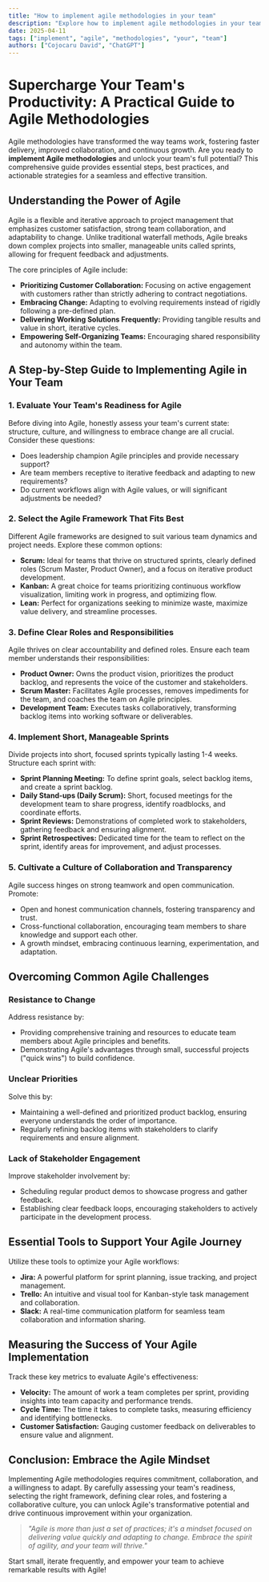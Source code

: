 ```yaml
---
title: "How to implement agile methodologies in your team"
description: "Explore how to implement agile methodologies in your team in this detailed guide, offering insights, strategies, and practical tips to enhance your understanding and application of the topic."
date: 2025-04-11
tags: ["implement", "agile", "methodologies", "your", "team"]
authors: ["Cojocaru David", "ChatGPT"]
---
```


# Supercharge Your Team's Productivity: A Practical Guide to Agile Methodologies

Agile methodologies have transformed the way teams work, fostering faster delivery, improved collaboration, and continuous growth. Are you ready to **implement Agile methodologies** and unlock your team's full potential? This comprehensive guide provides essential steps, best practices, and actionable strategies for a seamless and effective transition.

## Understanding the Power of Agile

Agile is a flexible and iterative approach to project management that emphasizes customer satisfaction, strong team collaboration, and adaptability to change. Unlike traditional waterfall methods, Agile breaks down complex projects into smaller, manageable units called sprints, allowing for frequent feedback and adjustments.

The core principles of Agile include:

- **Prioritizing Customer Collaboration:** Focusing on active engagement with customers rather than strictly adhering to contract negotiations.
- **Embracing Change:** Adapting to evolving requirements instead of rigidly following a pre-defined plan.
- **Delivering Working Solutions Frequently:** Providing tangible results and value in short, iterative cycles.
- **Empowering Self-Organizing Teams:** Encouraging shared responsibility and autonomy within the team.

## A Step-by-Step Guide to Implementing Agile in Your Team

### 1. Evaluate Your Team's Readiness for Agile

Before diving into Agile, honestly assess your team's current state: structure, culture, and willingness to embrace change are all crucial. Consider these questions:

- Does leadership champion Agile principles and provide necessary support?
- Are team members receptive to iterative feedback and adapting to new requirements?
- Do current workflows align with Agile values, or will significant adjustments be needed?

### 2. Select the Agile Framework That Fits Best

Different Agile frameworks are designed to suit various team dynamics and project needs. Explore these common options:

- **Scrum:** Ideal for teams that thrive on structured sprints, clearly defined roles (Scrum Master, Product Owner), and a focus on iterative product development.
- **Kanban:** A great choice for teams prioritizing continuous workflow visualization, limiting work in progress, and optimizing flow.
- **Lean:** Perfect for organizations seeking to minimize waste, maximize value delivery, and streamline processes.

### 3. Define Clear Roles and Responsibilities

Agile thrives on clear accountability and defined roles. Ensure each team member understands their responsibilities:

- **Product Owner:** Owns the product vision, prioritizes the product backlog, and represents the voice of the customer and stakeholders.
- **Scrum Master:** Facilitates Agile processes, removes impediments for the team, and coaches the team on Agile principles.
- **Development Team:** Executes tasks collaboratively, transforming backlog items into working software or deliverables.

### 4. Implement Short, Manageable Sprints

Divide projects into short, focused sprints typically lasting 1-4 weeks. Structure each sprint with:

- **Sprint Planning Meeting:** To define sprint goals, select backlog items, and create a sprint backlog.
- **Daily Stand-ups (Daily Scrum):** Short, focused meetings for the development team to share progress, identify roadblocks, and coordinate efforts.
- **Sprint Reviews:** Demonstrations of completed work to stakeholders, gathering feedback and ensuring alignment.
- **Sprint Retrospectives:** Dedicated time for the team to reflect on the sprint, identify areas for improvement, and adjust processes.

### 5. Cultivate a Culture of Collaboration and Transparency

Agile success hinges on strong teamwork and open communication. Promote:

- Open and honest communication channels, fostering transparency and trust.
- Cross-functional collaboration, encouraging team members to share knowledge and support each other.
- A growth mindset, embracing continuous learning, experimentation, and adaptation.

## Overcoming Common Agile Challenges

### Resistance to Change

Address resistance by:

- Providing comprehensive training and resources to educate team members about Agile principles and benefits.
- Demonstrating Agile's advantages through small, successful projects ("quick wins") to build confidence.

### Unclear Priorities

Solve this by:

- Maintaining a well-defined and prioritized product backlog, ensuring everyone understands the order of importance.
- Regularly refining backlog items with stakeholders to clarify requirements and ensure alignment.

### Lack of Stakeholder Engagement

Improve stakeholder involvement by:

- Scheduling regular product demos to showcase progress and gather feedback.
- Establishing clear feedback loops, encouraging stakeholders to actively participate in the development process.

## Essential Tools to Support Your Agile Journey

Utilize these tools to optimize your Agile workflows:

- **Jira:** A powerful platform for sprint planning, issue tracking, and project management.
- **Trello:** An intuitive and visual tool for Kanban-style task management and collaboration.
- **Slack:** A real-time communication platform for seamless team collaboration and information sharing.

## Measuring the Success of Your Agile Implementation

Track these key metrics to evaluate Agile's effectiveness:

- **Velocity:** The amount of work a team completes per sprint, providing insights into team capacity and performance trends.
- **Cycle Time:** The time it takes to complete tasks, measuring efficiency and identifying bottlenecks.
- **Customer Satisfaction:** Gauging customer feedback on deliverables to ensure value and alignment.

## Conclusion: Embrace the Agile Mindset

Implementing Agile methodologies requires commitment, collaboration, and a willingness to adapt. By carefully assessing your team's readiness, selecting the right framework, defining clear roles, and fostering a collaborative culture, you can unlock Agile's transformative potential and drive continuous improvement within your organization.

> _"Agile is more than just a set of practices; it's a mindset focused on delivering value quickly and adapting to change. Embrace the spirit of agility, and your team will thrive."_

Start small, iterate frequently, and empower your team to achieve remarkable results with Agile!
